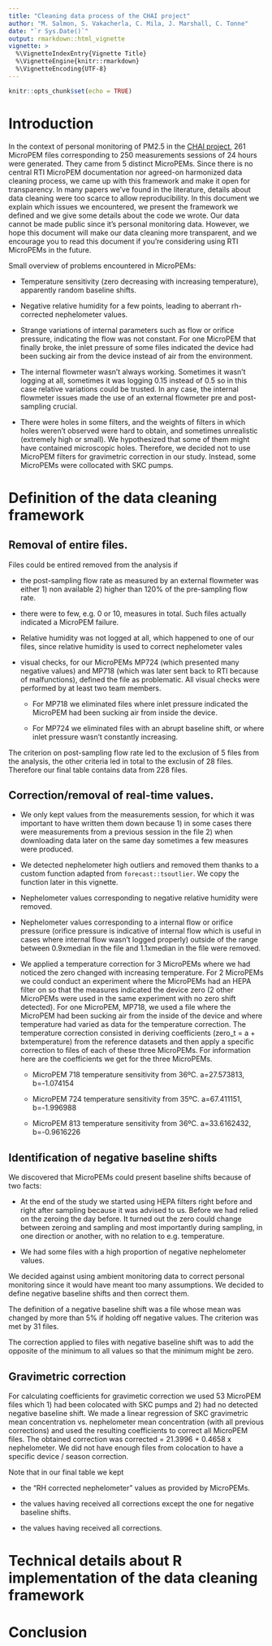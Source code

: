 ```yaml
---
title: "Cleaning data process of the CHAI project"
author: "M. Salmon, S. Vakacherla, C. Mila, J. Marshall, C. Tonne"
date: "`r Sys.Date()`"
output: rmarkdown::html_vignette
vignette: >
  %\VignetteIndexEntry{Vignette Title}
  %\VignetteEngine{knitr::rmarkdown}
  %\VignetteEncoding{UTF-8}
---
```


```r
knitr::opts_chunk$set(echo = TRUE)
```
# Introduction

In the context of personal monitoring of PM2.5 in the [CHAI project](http://www.chaiproject.org/), 261 MicroPEM files corresponding to 250 measurements sessions of 24 hours were generated. They came from 5 distinct MicroPEMs. Since there is no central RTI MicroPEM documentation nor agreed-on harmonized data cleaning process, we came up with this framework and make it open for transparency. In many papers we've found in the literature, details about data cleaning were too scarce to allow reproducibility. In this document we explain which issues we encountered, we present the framework we defined and we give some details about the code we wrote. Our data cannot be made public since it's personal monitoring data. However, we hope this document will make our data cleaning more transparent, and we encourage you to read this document if you're considering using RTI MicroPEMs in the future.

Small overview of problems encountered in MicroPEMs:

* Temperature sensitivity (zero decreasing with increasing temperature), apparently random baseline shifts.

* Negative relative humidity for a few points, leading to aberrant rh-corrected nephelometer values.

* Strange variations of internal parameters such as flow or orifice pressure, indicating the flow was not constant. For one MicroPEM that finally broke, the inlet pressure of some files indicated the device had been sucking air from the device instead of air from the environment.

* The internal flowmeter wasn't always working. Sometimes it wasn't logging at all, sometimes it was logging 0.15 instead of 0.5 so in this case relative variations could be trusted. In any case, the internal flowmeter issues made the use of an external flowmeter pre and post-sampling crucial.

* There were holes in some filters, and the weights of filters in which holes weren't observed were hard to obtain, and sometimes unrealistic (extremely high or small). We hypothesized that some of them might have contained microscopic holes. Therefore, we decided not to use MicroPEM filters for gravimetric correction in our study. Instead, some MicroPEMs were collocated with SKC pumps.

# Definition of the data cleaning framework

## Removal of entire files.

Files could be entired removed from the analysis if

- the post-sampling flow rate as measured by an external flowmeter was either 1) non available 2) higher than 120% of the pre-sampling flow rate.

- there were to few, e.g. 0 or 10, measures in total. Such files actually indicated a MicroPEM failure.

- Relative humidity was not logged at all, which happened to one of our files, since relative humidity is used to correct nephelometer vales

- visual checks, for our MicroPEMs MP724 (which presented many negative values) and MP718 (which was later sent back to RTI because of malfunctions), defined the file as problematic. All visual checks were performed by at least two team members.

    - For MP718 we eliminated files where inlet pressure indicated the MicroPEM had been sucking air from inside the device.
  
    - For MP724 we eliminated files with an abrupt baseline shift, or where inlet pressure wasn't constantly increasing.
    
The criterion on post-sampling flow rate led to the exclusion of 5 files from the analysis, the other criteria led in total to the exclusin of 28 files. Therefore our final table contains data from 228 files.
    
## Correction/removal of real-time values.

* We only kept values from the measurements session, for which it was important to have written them down because 1) in some cases there were measurements from a previous session in the file 2) when downloading data later on the same day sometimes a few measures were produced.

* We detected nephelometer high outliers and removed them thanks to a custom function adapted from `forecast::tsoutlier`. We copy the function later in this vignette.

* Nephelometer values corresponding to negative relative humidity were removed.

* Nephelometer values corresponding to a internal flow or orifice pressure (orifice pressure is indicative of internal flow which is useful in cases where internal flow wasn't logged properly) outside of the range between 0.9xmedian in the file and 1.1xmedian in the file were removed.

* We applied a temperature correction for 3 MicroPEMs where we had noticed the zero changed with increasing temperature. For 2 MicroPEMs we could conduct an experiment where the MicroPEMs had an HEPA filter on so that the measures indicated the device zero (2 other MicroPEMs were used in the same experiment with no zero shift detected). For one MicroPEM, MP718, we used a file where the MicroPEM had been sucking air from the inside of the device and where temperature had varied as data for the temperature correction. The temperature correction consisted in deriving coefficients (zero_t = a + bxtemperature) from the reference datasets and then apply a specific correction to files of each of these three MicroPEMs. For information here are the coefficients we get for the three MicroPEMs.

    * MicroPEM 718 temperature sensitivity from 36ºC. a=27.573813, b=-1.074154
    
    * MicroPEM 724 temperature sensitivity from 35ºC. a=67.411151, b=-1.996988
    
    * MicroPEM 813 temperature sensitivity from 36ºC. a=33.6162432, b=-0.9616226

## Identification of negative baseline shifts

We discovered that MicroPEMs could present baseline shifts because of two facts:

* At the end of the study we started using HEPA filters right before and right after sampling because it was advised to us. Before we had relied on the zeroing the day before. It turned out the zero could change between zeroing and sampling and most importantly during sampling, in one direction or another, with no relation to e.g. temperature.

* We had some files with a high proportion of negative nephelometer values.

We decided against using ambient monitoring data to correct personal monitoring since it would have meant too many assumptions. We decided to define negative baseline shifts and then correct them.

The definition of a negative baseline shift was a file whose mean was changed by more than 5% if holding off negative values. The criterion was met by 31 files.

The correction applied to files with negative baseline shift was to add the opposite of the minimum to all values so that the minimum might be zero.

## Gravimetric correction

For calculating coefficients for gravimetic correction we used 53 MicroPEM files which 1) had been colocated with SKC pumps and 2) had no detected negative baseline shift. We made a linear regression of SKC gravimetric mean concentration vs. nephelometer mean concentration (with all previous corrections) and used the resulting coefficients to correct all MicroPEM files. The obtained correction was corrected = 21.3996 + 0.4658 x nephelometer. We did not have enough files from colocation to have a specific device / season correction.

Note that in our final table we kept 

* the "RH corrected nephelometer" values as provided by MicroPEMs.

* the values having received all corrections except the one for negative baseline shifts.

* the values having received all corrections.

# Technical details about R implementation of the data cleaning framework

# Conclusion
